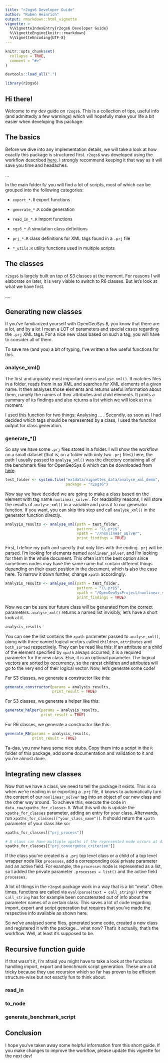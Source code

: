 ```yaml
---
title: "r2ogs6 Developer Guide"
author: "Ruben Heinrich"
output: rmarkdown::html_vignette
vignette: >
  %\VignetteIndexEntry{r2ogs6 Developer Guide}
  %\VignetteEngine{knitr::rmarkdown}
  %\VignetteEncoding{UTF-8}
---
```


```r
knitr::opts_chunk$set(
  collapse = TRUE,
  comment = "#>"
)

devtools::load_all(".")
```

```r
library(r2ogs6)
```

## Hi there!

Welcome to my dev guide on `r2ogs6`. This is a collection of tips, useful info (and admittedly a few warnings) which will hopefully make your life a bit easier when developing this package. 

## The basics

Before we dive into any implementation details, we will take a look at how exactly this package is structured first. `r2ogs6` was developed using the workflow described [here](https://r-pkgs.org/index.html). I strongly recommend keeping it that way as it will save you time and headaches.

... 

In the main folder `R/` you will find a lot of scripts, most of which can be grouped into the following categories:

* `export_*.R` export functions

* `generate_*.R` code generation

* `read_in_*.R` import functions

* `ogs6_*.R` simulation class definitions

* `prj_*.R` class definitions for XML tags found in a `.prj` file

* `*_utils.R` utility functions used in multiple scripts




## The classes

`r2ogs6` is largely built on top of S3 classes at the moment. For reasons I will elaborate on later, it is very viable to switch to R6 classes. But let's look at what we have first.

....


## Generating new classes

If you've familiarized yourself with OpenGeoSys 6, you know that there are a lot, and by a lot I mean a LOT of parameters and special cases regarding the `.prj` XML tags. For a nice new class based on such a tag, you will have to consider all of them. 

To save me (and you) a bit of typing, I've written a few useful functions for this. 

### analyse_xml()

The first and arguably most important one is `analyse_xml()`. It matches files in a folder, reads them in as XML and searches for XML elements of a given name. It then analyses those elements and returns useful information about them, namely the names of their attributes and child elements. It prints a summary of its findings and also returns a list which we will look at in a moment.

I used this function for two things: Analysing ... . Secondly, as soon as I had decided which tags should be represented by a class, I used the function output for class generation.


### generate_*()

So say we have some `.prj` files stored in a folder. I will show the workflow on a small dataset (that is, on a folder with only two `.prj` files) here, the path I usually passed to `analyse_xml()` was the directory containing all of the benchmark files for OpenGeoSys 6 which can be downloaded from [here](https://gitlab.opengeosys.org/ogs/ogs/-/tree/master/Tests/Data/).

```r
test_folder <- system.file("extdata/vignettes_data/analyse_xml_demo", 
                           package = "r2ogs6")
```

Now say we have decided we are going to make a class based on the element with tag name `nonlinear_solver`. For readability reasons, I will store the results of `analyse_xml()` in a variable and pass it to our generator function. If you want, you can skip this step and call `analyse_xml()` in the generator function directly. 

```r
analysis_results <- analyse_xml(path = test_folder,
                                pattern = "\\.prj$",
                                xpath = "//nonlinear_solver",
                                print_findings = TRUE)
```

First, I define my path and specify that only files with the ending `.prj` will be parsed. I'm looking for elements named `nonlinear_solver`, and I'm looking for them in the whole document. This often isn't the best option since sometimes nodes may have the same name but contain different things depending on their exact position in the document, which is also the case here. To narrow it down further, change `xpath` accordingly.

```r
analysis_results <- analyse_xml(path = test_folder,
                                pattern = "\\.prj$",
                                xpath = "/OpenGeoSysProject/nonlinear_solvers/nonlinear_solver",
                                print_findings = TRUE)
```

Now we can be sure our future class will be generated from the correct parameters.
`analyse_xml()` returns a named list invisibly, let's have a short look at it.

```r
analysis_results
```

You can see the list contains the `xpath` parameter passed to `analyse_xml()`, along with three named logical vectors called `children`, `attributes` and `both_sorted` respectively. They can be read like this: If an attribute or a child of the element specified by `xpath` always occurred, it is a required parameter for the new class. Else, it is an optional parameter. The logical vectors are sorted by occurrency, so the rarest children and attributes will go to the very end of their logical vector. Now, let's generate some code!

For S3 classes, we generate a constructor like this:

```r
generate_constructor(params = analysis_results,
                     print_result = TRUE)
```

For S3 classes, we generate a helper like this:
```r
generate_helper(params = analysis_results,
                print_result = TRUE)
```

For R6 classes, we generate a constructor like this:

```r
generate_R6(params = analysis_results,
            print_result = TRUE)
```

Ta-daa, you now have some nice stubs. Copy them into a script in the `R` folder of this package, add some documentation and validation to it and you're almost done.


## Integrating new classes

Now that we have a class, we need to tell the package it exists. This is so when we're reading in or exporting a `.prj` file, it knows to automatically turn the content of our `nonlinear_solver` tag into an object of our new class and the other way around. To achieve this, execute the code in `data_raw/xpaths_for_classes.R`. What this will do is update the `xpaths_for_classes` parameter, adding an entry for your class. Afterwards, run `xpaths_for_classes[["your_class_name"]]`. It should return the `xpath` parameter of your class like so:

```r
xpaths_for_classes[["prj_process"]]

# A class can have multiple xpaths if the represented node occurs at different positions.
xpaths_for_classes[["prj_convergence_criterion"]]
```

If the class you've created is a `.prj` top level class or a child of a top level wrapper node like `processes`, add a corresponding `OGS6` private parameter and an active field. For example, the `processes` node is represented as a list, so I added the private parameter `.processes = list()` and the active field `processes`.


A lot of things in the `r2ogs6` package work in a way that is a bit "meta". Often times, functions are called via `eval(parse(text = call_string))` where `call_string` has for example been concatenated out of info about the parameter names of a certain class. This saves a lot of code regarding import, export and script generation but requires that you've made the respective info available as shown here.

So we've analysed some files, generated some code, created a new class and registered it with the package... what now? That's it actually, that's the workflow. Well, at least it's supposed to be.


## Recursive function guide

If that wasn't it, I'm afraid you might have to take a look at the functions handling import, export and benchmark script generation. These are a bit tricky because they use recursion which so far has proven to be efficient structure-wise but not exactly fun to think about.

### read_in

### to_node

### generate_benchmark_script

## Conclusion

I hope you've taken away some helpful information from this short guide. If you make changes to improve the workflow, please update this vignette for the next dev!




